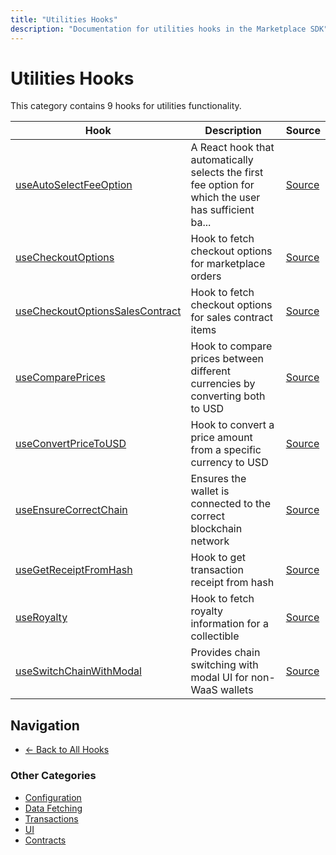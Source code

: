 ```yaml
---
title: "Utilities Hooks"
description: "Documentation for utilities hooks in the Marketplace SDK"
---
```


# Utilities Hooks

This category contains 9 hooks for utilities functionality.

| Hook | Description | Source |
|------|-------------|--------|
| [useAutoSelectFeeOption](./useAutoSelectFeeOption.mdx) | A React hook that automatically selects the first fee option for which the user has sufficient ba... | [Source](../../../react/hooks/utils/useAutoSelectFeeOption.tsx) |
| [useCheckoutOptions](./useCheckoutOptions.mdx) | Hook to fetch checkout options for marketplace orders | [Source](../../../react/hooks/utils/useCheckoutOptions.tsx) |
| [useCheckoutOptionsSalesContract](./useCheckoutOptionsSalesContract.mdx) | Hook to fetch checkout options for sales contract items | [Source](../../../react/hooks/utils/useCheckoutOptionsSalesContract.tsx) |
| [useComparePrices](./useComparePrices.mdx) | Hook to compare prices between different currencies by converting both to USD | [Source](../../../react/hooks/utils/useComparePrices.tsx) |
| [useConvertPriceToUSD](./useConvertPriceToUSD.mdx) | Hook to convert a price amount from a specific currency to USD | [Source](../../../react/hooks/utils/useConvertPriceToUSD.tsx) |
| [useEnsureCorrectChain](./useEnsureCorrectChain.mdx) | Ensures the wallet is connected to the correct blockchain network | [Source](../../../react/hooks/utils/useEnsureCorrectChain.ts) |
| [useGetReceiptFromHash](./useGetReceiptFromHash.mdx) | Hook to get transaction receipt from hash | [Source](../../../react/hooks/utils/useGetReceiptFromHash.tsx) |
| [useRoyalty](./useRoyalty.mdx) | Hook to fetch royalty information for a collectible | [Source](../../../react/hooks/utils/useRoyalty.tsx) |
| [useSwitchChainWithModal](./useSwitchChainWithModal.mdx) | Provides chain switching with modal UI for non-WaaS wallets | [Source](../../../react/hooks/utils/useSwitchChainWithModal.ts) |

## Navigation

- [← Back to All Hooks](../README.mdx)

### Other Categories

- [Configuration](../config/)
- [Data Fetching](../data/)
- [Transactions](../transactions/)
- [UI](../ui/)
- [Contracts](../contracts/)
